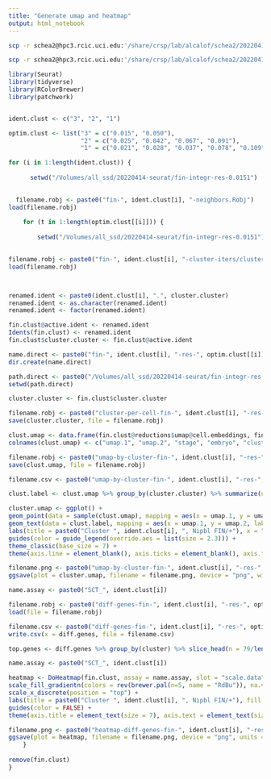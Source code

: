```yaml
---
title: "Generate umap and heatmap"
output: html_notebook
---
```


```bash
scp -r schea2@hpc3.rcic.uci.edu:'/share/crsp/lab/alcalof/schea2/20220414-seurat/fin-integr-res-0.0151/fin-*-neighbors.Robj' /Volumes/all_ssd/20220414-seurat/fin-integr-res-0.0151

scp -r schea2@hpc3.rcic.uci.edu:'/share/crsp/lab/alcalof/schea2/20220414-seurat/fin-integr-res-0.0151/fin-*-res-*' /Volumes/all_ssd/20220414-seurat/fin-integr-res-0.0151
```


```r
library(Seurat)
library(tidyverse)
library(RColorBrewer)
library(patchwork)


ident.clust <- c("3", "2", "1")

optim.clust <- list("3" = c("0.015", "0.050"),
                    "2" = c("0.025", "0.042", "0.067", "0.091"),
                    "1" = c("0.021", "0.028", "0.037", "0.078", "0.109"))

for (i in 1:length(ident.clust)) {
  
      setwd("/Volumes/all_ssd/20220414-seurat/fin-integr-res-0.0151")

  
  filename.robj <- paste0("fin-", ident.clust[i], "-neighbors.Robj")
load(filename.robj)
    
    for (t in 1:length(optim.clust[[i]])) {
      
        setwd("/Volumes/all_ssd/20220414-seurat/fin-integr-res-0.0151")

    
filename.robj <- paste0("fin-", ident.clust[i], "-cluster-iters/cluster-per-cell-fin-", ident.clust[i], "-res-", optim.clust[[i]][t], ".Robj")
load(filename.robj)



renamed.ident <- paste0(ident.clust[i], ".", cluster.cluster)
renamed.ident <- as.character(renamed.ident)
renamed.ident <- factor(renamed.ident)

fin.clust@active.ident <- renamed.ident
Idents(fin.clust) <- renamed.ident
fin.clust$cluster.cluster <- fin.clust@active.ident

name.direct <- paste0("fin-", ident.clust[i], "-res-", optim.clust[[i]][t])
dir.create(name.direct)

path.direct <- paste0("/Volumes/all_ssd/20220414-seurat/fin-integr-res-0.0151/", name.direct)
setwd(path.direct)

cluster.cluster <- fin.clust$cluster.cluster

filename.robj <- paste0("cluster-per-cell-fin-", ident.clust[i], "-res-", optim.clust[[i]][t], ".Robj")
save(cluster.cluster, file = filename.robj)

clust.umap <- data.frame(fin.clust@reductions$umap@cell.embeddings, fin.clust$stage, fin.clust$label.embryo, fin.clust$cluster.cluster)
colnames(clust.umap) <- c("umap.1", "umap.2", "stage", "embryo", "cluster.cluster")

filename.robj <- paste0("umap-by-cluster-fin-", ident.clust[i], "-res-", optim.clust[[i]][t], ".Robj")
save(clust.umap, file = filename.robj)

filename.csv <- paste0("umap-by-cluster-fin-", ident.clust[i], "-res-", optim.clust[[i]][t], ".csv")

clust.label <- clust.umap %>% group_by(cluster.cluster) %>% summarize(umap.1 = median(umap.1), umap.2 = median(umap.2))

cluster.umap <- ggplot() +
geom_point(data = sample(clust.umap), mapping = aes(x = umap.1, y = umap.2, color = cluster.cluster), shape = 20, stroke = 0, size = 0.5) +
geom_text(data = clust.label, mapping = aes(x = umap.1, y = umap.2, label = cluster.cluster), size = 2.3) +
labs(title = paste0("Cluster ", ident.clust[i], ", Nipbl FIN/+"), x = "UMAP 1", y = "UMAP 2", color = "Cluster") +
guides(color = guide_legend(override.aes = list(size = 2.3))) +
theme_classic(base_size = 7) +
theme(axis.line = element_blank(), axis.ticks = element_blank(), axis.text = element_blank(), plot.title = element_text(hjust = 0.5, size = 7), legend.key.size = unit(7, "pt"))

filename.png <- paste0("umap-by-cluster-fin-", ident.clust[i], "-res-", optim.clust[[i]][t], ".png")
ggsave(plot = cluster.umap, filename = filename.png, device = "png", width = 3.5, height = 2.25, units = "in")

name.assay <- paste0("SCT_", ident.clust[i])

filename.robj <- paste0("diff-genes-fin-", ident.clust[i], "-res-", optim.clust[[i]][t], ".Robj")
load(file = filename.robj)

filename.csv <- paste0("diff-genes-fin-", ident.clust[i], "-res-", optim.clust[[i]][t], ".csv")
write.csv(x = diff.genes, file = filename.csv)

top.genes <- diff.genes %>% group_by(cluster) %>% slice_head(n = 79/length(levels(fin.clust$cluster.cluster)))

name.assay <- paste0("SCT_", ident.clust[i])

heatmap <- DoHeatmap(fin.clust, assay = name.assay, slot = "scale.data", features = as.vector(top.genes$gene), group.by = "ident", group.bar = TRUE, label = TRUE, size = 2.3, angle = 0, hjust = 0.5, draw.lines = TRUE) +
scale_fill_gradientn(colors = rev(brewer.pal(n=5, name = "RdBu")), na.value = "white") +
scale_x_discrete(position = "top") +
labs(title = paste0("Cluster ", ident.clust[i], ", Nipbl FIN/+"), fill = "Standardized\nLog1p UMI") +
guides(color = FALSE) +
theme(axis.title = element_text(size = 7), axis.text = element_text(size = 7), plot.title = element_text(hjust = 0.5, size = 7), legend.title = element_text(size = 7), legend.text = element_text(size = 7), legend.key.size = unit(7, "pt"))

filename.png <- paste0("heatmap-diff-genes-fin-", ident.clust[i], "-res-", optim.clust[[i]][t], ".png")
ggsave(plot = heatmap, filename = filename.png, device = "png", units = "in", width = 6.5, height = 9)
    }
  
remove(fin.clust)
}

```

